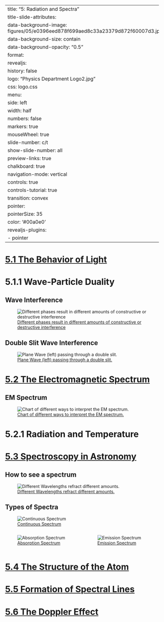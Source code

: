 
---
title: "5: Radiation and Spectra"
title-slide-attributes:
    data-background-image: figures/05/e0396eed878f699aed8c33a23379d872f60007d3.jpeg
    data-background-size: contain
    data-background-opacity: "0.5"
format:
  revealjs:
    history: false
    logo: "Physics Department Logo2.jpg"
    css: logo.css
    menu:
      side: left
      width: half
      numbers: false
      markers: true
    mouseWheel: true
    slide-number: c/t 
    show-slide-number: all
    preview-links: true
    chalkboard: true
    navigation-mode: vertical
    controls: true
    controls-tutorial: true
    transition: convex
    pointer:
      pointerSize: 35
      color: '#00a0e0'
revealjs-plugins:
  - pointer
---


# {background-image="figures/05/pg_0002.svg" background-size="75%"} 
# {background-image="figures/05/pg_0004.svg" background-size="75%"} 

# [5.1 The Behavior of Light](https://openstax.org/books/astronomy-2e/pages/5-1-the-behavior-of-light)
## {background-image="figures/05/pg_0005.svg" background-size="75%"} 
## {background-image="figures/05/pg_0006.svg" background-size="75%"} 
## {background-image="figures/05/pg_0007.svg" background-size="75%"} 
## {background-image="figures/05/pg_0008.svg" background-size="75%"} 
## {background-image="figures/05/pg_0009.svg" background-size="75%"} 
## {background-image="figures/05/pg_0010.svg" background-size="75%"} 
## {background-image="figures/05/pg_0011.svg" background-size="75%"} 
## {background-image="figures/05/pg_0012.svg" background-size="75%"} 
## {background-image="figures/05/pg_0013.svg" background-size="75%"} 
## {background-image="figures/05/pg_0014.svg" background-size="75%"} 
## {background-image="figures/05/pg_0015.svg" background-size="75%"} 
## {background-image="figures/05/pg_0016.svg" background-size="75%"} 
## {background-image="figures/05/pg_0021.svg" background-size="75%"} 

# 5.1.1 Wave-Particle Duality
## {background-image="figures/05/pg_0048.svg" background-size="75%"} 
## {background-image="figures/05/pg_0049.svg" background-size="75%"} 
## {background-image="figures/05/pg_0050.svg" background-size="75%"} 
## {background-image="figures/05/pg_0051.svg" background-size="75%"} 
## {background-image="figures/05/pg_0052.svg" background-size="75%"} 
## {background-image="figures/05/pg_0053.svg" background-size="75%"} 
## {background-image="figures/05/pg_0054.svg" background-size="75%"} 
## {background-image="figures/05/pg_0055.svg" background-size="75%"} 
## {background-image="figures/05/pg_0056.svg" background-size="75%"} 
## {background-image="figures/05/pg_0057.svg" background-size="75%"} 
## {background-image="figures/05/pg_0058.svg" background-size="75%"} 
## Wave Interference


![[Different phases result in different amounts of constructive or destructive interference](https://commons.wikimedia.org/wiki/File:Waventerference.gif) ](figures/05/Waventerference.gif){#fig-phase-interference fig-align="left"} 

## Double Slit Wave Interference

![[Plane Wave (left) passing through a double slit.](https://commons.wikimedia.org/wiki/File:Doubleslit3Dspectrum.gif) ](figures/05/Doubleslit3Dspectrum.gif){#fig-double-slit-gif fig-align="center"} 

## {background-image="figures/05/pg_0061.svg" background-size="75%"} 
## {background-image="figures/05/pg_0062.svg" background-size="75%"} 
## {background-image="figures/05/pg_0063.svg" background-size="75%"} 
## {background-image="figures/05/pg_0064.svg" background-size="75%"} 
## {background-image="figures/05/pg_0065.svg" background-size="75%"} 
## {background-image="figures/05/pg_0066.svg" background-size="75%"} 
## {background-image="figures/05/pg_0067.svg" background-size="75%"} 
## {background-image="figures/05/pg_0068.svg" background-size="75%"} 
## {background-image="figures/05/pg_0069.svg" background-size="75%"} 
## {background-image="figures/05/pg_0070.svg" background-size="75%"} 
## {background-image="figures/05/pg_0071.svg" background-size="75%"} 
## {background-image="figures/05/pg_0072.svg" background-size="75%"} 
## {background-image="figures/05/pg_0073.svg" background-size="75%"} 

# [5.2 The Electromagnetic Spectrum](https://openstax.org/books/astronomy-2e/pages/5-2-the-electromagnetic-spectrum)
## {background-image="figures/05/pg_0017.svg" background-size="75%"} 
## {background-image="figures/05/pg_0018.svg" background-size="75%"} 
## EM Spectrum

![[Chart of different ways to interpret the EM spectrum.](https://commons.wikimedia.org/wiki/File:EM_Spectrum_Properties_edit.svg) ](./figures/05/EM_Spectrum_Properties_edit.svg){#fig-em-spectrum fig-align="center"} 

## {background-image="figures/05/pg_0022.svg" background-size="75%"} 
## {background-image="figures/05/pg_0025.svg" background-size="75%"} 

# 5.2.1 Radiation and Temperature
## {background-image="figures/05/pg_0074.svg" background-size="75%"} 
## {background-image="figures/05/pg_0075.svg" background-size="75%"} 
## {background-image="figures/05/pg_0076.svg" background-size="75%"} 
## {background-image="figures/05/pg_0077.svg" background-size="75%"} 
## {background-image="figures/05/pg_0078.svg" background-size="75%"} 
## {background-image="figures/05/pg_0079.svg" background-size="75%"} 
## {background-image="figures/05/pg_0080.svg" background-size="75%"} 
## {background-image="figures/05/pg_0081.svg" background-size="75%"} 
## {background-image="figures/05/pg_0082.svg" background-size="75%"} 
## {background-image="figures/05/pg_0083.svg" background-size="75%"} 
## {background-image="figures/05/pg_0084.svg" background-size="75%"} 
## {background-image="figures/05/pg_0085.svg" background-size="75%"} 
## {background-image="figures/05/pg_0086.svg" background-size="75%"} 

# [5.3 Spectroscopy in Astronomy](https://openstax.org/books/astronomy-2e/pages/5-3-spectroscopy-in-astronomy)

## How to see a spectrum

![[Different Wavelengths refract different amounts.](https://openstax.org/books/astronomy-2e/pages/5-3-spectroscopy-in-astronomy#OSC_Astro_05_02_Prism) ](./figures/05/6c4f556160b5a4c85c149507ea2838314931847d.jpeg){#fig-prims fig-align="left"} 

## Types of Spectra

![[Continuous Spectrum](https://openstax.org/books/astronomy-2e/pages/5-3-spectroscopy-in-astronomy#OSC_Astro_05_03_DElement) ](figures/05/continuous-spectrum.png){#fig-cont-spec fig-align="left"} 


:::: {.columns}

::: {.column width="50%"}

![[Absorption Spectrum](https://openstax.org/books/astronomy-2e/pages/5-3-spectroscopy-in-astronomy#OSC_Astro_05_03_SVisible) ](figures/05/absorption-spectrum.jpeg){#fig-cont-spec fig-align="left"} 

:::
::: {.column width="50%"}

![[Emission Spectrum](https://openstax.org/books/astronomy-2e/pages/5-3-spectroscopy-in-astronomy#OSC_Astro_05_03_DElement) ](figures/05/emission-spectrum.png){#fig-cont-spec fig-align="left"} 
:::

::::

# [5.4 The Structure of the Atom](https://openstax.org/books/astronomy-2e/pages/5-4-the-structure-of-the-atom)
## {background-image="figures/05/pg_0028.svg" background-size="75%"} 

# [5.5 Formation of Spectral Lines](https://openstax.org/books/astronomy-2e/pages/5-5-formation-of-spectral-lines)
## {background-image="figures/05/pg_0029.svg" background-size="75%"} 
## {background-image="figures/05/pg_0030.svg" background-size="75%"} 
## {background-image="figures/05/pg_0031.svg" background-size="75%"} 
## {background-image="figures/05/pg_0032.svg" background-size="75%"} 
## {background-image="figures/05/pg_0033.svg" background-size="75%"} 
## {background-image="figures/05/pg_0034.svg" background-size="75%"} 
## {background-image="figures/05/pg_0035.svg" background-size="75%"} 
## {background-image="figures/05/pg_0038.svg" background-size="75%"} 
## {background-image="figures/05/pg_0041.svg" background-size="75%"} 
## {background-image="figures/05/pg_0042.svg" background-size="75%"} 
## {background-image="figures/05/pg_0043.svg" background-size="75%"} 
## {background-image="figures/05/pg_0044.svg" background-size="75%"} 






# [5.6 The Doppler Effect](https://openstax.org/books/astronomy-2e/pages/5-6-the-doppler-effect)
## {background-image="figures/05/pg_0045.svg" background-size="75%"} 
## {background-image="figures/05/pg_0046.svg" background-size="75%"} 
## {background-image="figures/05/pg_0047.svg" background-size="75%"} 

# {background-image="figures/05/pg_0087.svg" background-size="75%"} 
